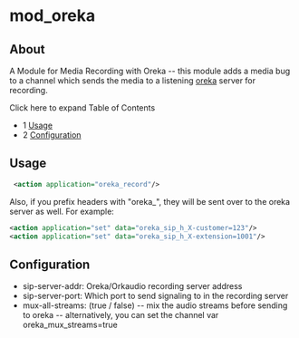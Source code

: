 
# mod_oreka 

 

## About

A Module for Media Recording with Oreka -- this module adds a media bug to a channel which sends the media to a listening [oreka](http://oreka.sourceforge.net/) server for recording.

Click here to expand Table of Contents

* 1 [Usage](#usage)
* 2 [Configuration](#configuration)

## Usage

```xml
 <action application="oreka_record"/>
```

Also, if you prefix headers with "oreka\_", they will be sent over to the oreka server as well. For example:

```xml
<action application="set" data="oreka_sip_h_X-customer=123"/>
<action application="set" data="oreka_sip_h_X-extension=1001"/>
```

## Configuration

* sip-server-addr: Oreka/Orkaudio recording server address
* sip-server-port: Which port to send signaling to in the recording server
* mux-all-streams: (true / false) -- mix the audio streams before sending to oreka -- alternatively, you can set the channel var oreka\_mux\_streams=true


